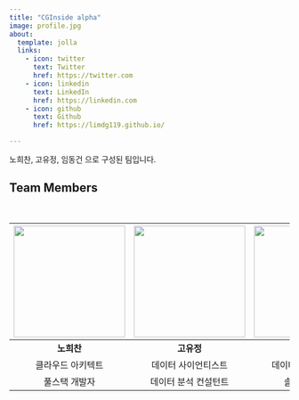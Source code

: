 ```yaml
---
title: "CGInside alpha"
image: profile.jpg
about:
  template: jolla
  links:
    - icon: twitter
      text: Twitter
      href: https://twitter.com
    - icon: linkedin
      text: LinkedIn
      href: https://linkedin.com
    - icon: github
      text: Github
      href: https://limdg119.github.io/

---
```


노희찬, 고유정, 임동건 으로 구성된 팀입니다.\

## Team Members ##

</br>

| <img src="hechan.jpeg" width="200" height="200"> | <img src="yujeong.jpeg" width="200" height="200">  | <img src="donggeon.png" width="200" height="200"> |
|:------------------------------------------------:|:------------------------------------------------:|:------------------------------------------------:|
| **노희찬**         | **고유정**          | **임동건**        |
| 클라우드 아키텍트 | 데이터 사이언티스트 | 데이터 사이언티스트 |
| 풀스택 개발자 | 데이터 분석 컨설턴트 | 솔루션 개발자 |
